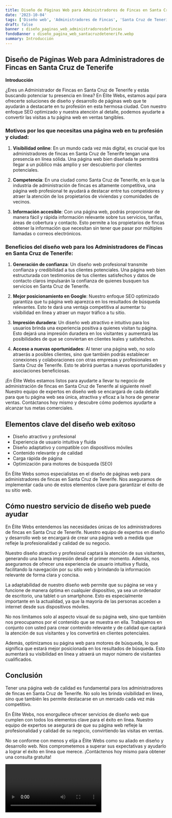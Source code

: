 ```yaml
---
title: Diseño de Páginas Web para Administradores de Fincas en Santa Cruz de Tenerife
date: '2023-10-04'
tags: ['Diseño web', 'Administradores de Fincas', 'Santa Cruz de Tenerife']
draft: false
banner : diseño_paginas_web_administradoresdefincas
fondoBanner : diseño_pagina_web_santacruzdetenerife.webp
summary: Introducción
---
```


## Diseño de Páginas Web para Administradores de Fincas en Santa Cruz de Tenerife

**Introducción**

¿Eres un Administrador de Fincas en Santa Cruz de Tenerife y estás buscando potenciar tu presencia en línea? En Élite Webs, estamos aquí para ofrecerte soluciones de diseño y desarrollo de páginas web que te ayudarán a destacarte en tu profesión en esta hermosa ciudad. Con nuestro enfoque SEO optimizado y nuestra atención al detalle, podemos ayudarte a convertir las visitas a tu página web en ventas tangibles.

### Motivos por los que necesitas una página web en tu profesión y ciudad:

1. **Visibilidad online**: En un mundo cada vez más digital, es crucial que los administradores de fincas en Santa Cruz de Tenerife tengan una presencia en línea sólida. Una página web bien diseñada te permitirá llegar a un público más amplio y ser descubierto por clientes potenciales.

2. **Competencia**: En una ciudad como Santa Cruz de Tenerife, en la que la industria de administración de fincas es altamente competitiva, una página web profesional te ayudará a destacar entre tus competidores y atraer la atención de los propietarios de viviendas y comunidades de vecinos.

3. **Información accesible**: Con una página web, podrás proporcionar de manera fácil y rápida información relevante sobre tus servicios, tarifas, áreas de cobertura y contacto. Esto permite a los propietarios de fincas obtener la información que necesitan sin tener que pasar por múltiples llamadas o correos electrónicos.

### Beneficios del diseño web para los Administradores de Fincas en Santa Cruz de Tenerife:

1. **Generación de confianza**: Un diseño web profesional transmite confianza y credibilidad a tus clientes potenciales. Una página web bien estructurada con testimonios de tus clientes satisfechos y datos de contacto claros impulsarán la confianza de quienes busquen tus servicios en Santa Cruz de Tenerife.

2. **Mejor posicionamiento en Google**: Nuestro enfoque SEO optimizado garantiza que tu página web aparezca en los resultados de búsqueda relevantes. Esto te dará una ventaja competitiva al aumentar tu visibilidad en línea y atraer un mayor tráfico a tu sitio.

3. **Impresión duradera**: Un diseño web atractivo e intuitivo para los usuarios brinda una experiencia positiva a quienes visitan tu página. Esto dejará una impresión duradera en los visitantes y aumentará las posibilidades de que se conviertan en clientes leales y satisfechos.

4. **Acceso a nuevas oportunidades**: Al tener una página web, no solo atraerás a posibles clientes, sino que también podrás establecer conexiones y colaboraciones con otras empresas y profesionales en Santa Cruz de Tenerife. Esto te abrirá puertas a nuevas oportunidades y asociaciones beneficiosas.

¡En Élite Webs estamos listos para ayudarte a llevar tu negocio de administración de fincas en Santa Cruz de Tenerife al siguiente nivel! Nuestro equipo de expertos en diseño web se encargará de cada detalle para que tu página web sea única, atractiva y eficaz a la hora de generar ventas. Contáctanos hoy mismo y descubre cómo podemos ayudarte a alcanzar tus metas comerciales.

<GifSeo />

<Cta />

## Elementos clave del diseño web exitoso

- Diseño atractivo y profesional
- Experiencia de usuario intuitiva y fluida
- Diseño adaptativo y compatible con dispositivos móviles
- Contenido relevante y de calidad
- Carga rápida de página
- Optimización para motores de búsqueda (SEO)

En Élite Webs somos especialistas en el diseño de páginas web para administradores de fincas en Santa Cruz de Tenerife. Nos aseguramos de implementar cada uno de estos elementos clave para garantizar el éxito de su sitio web.

## Cómo nuestro servicio de diseño web puede ayudar

En Élite Webs entendemos las necesidades únicas de los administradores de fincas en Santa Cruz de Tenerife. Nuestro equipo de expertos en diseño y desarrollo web se encargará de crear una página web a medida que refleje la profesionalidad y calidad de su negocio.

Nuestro diseño atractivo y profesional captará la atención de sus visitantes, generando una buena impresión desde el primer momento. Además, nos aseguramos de ofrecer una experiencia de usuario intuitiva y fluida, facilitando la navegación por su sitio web y brindando la información relevante de forma clara y concisa.

La adaptabilidad de nuestro diseño web permite que su página se vea y funcione de manera óptima en cualquier dispositivo, ya sea un ordenador de escritorio, una tablet o un smartphone. Esto es especialmente importante en la actualidad, ya que la mayoría de las personas acceden a internet desde sus dispositivos móviles.

No nos limitamos solo al aspecto visual de su página web, sino que también nos preocupamos por el contenido que se muestra en ella. Trabajamos en conjunto con usted para crear contenido relevante y de calidad que captará la atención de sus visitantes y los convertirá en clientes potenciales.

Además, optimizamos su página web para motores de búsqueda, lo que significa que estará mejor posicionada en los resultados de búsqueda. Esto aumentará su visibilidad en línea y atraerá un mayor número de visitantes cualificados.

## Conclusión

Tener una página web de calidad es fundamental para los administradores de fincas en Santa Cruz de Tenerife. No solo les brinda visibilidad en línea, sino que también les permite destacarse en un mercado cada vez más competitivo.

En Élite Webs, nos enorgullece ofrecer servicios de diseño web que cumplen con todos los elementos clave para el éxito en línea. Nuestro equipo de expertos se asegurará de que su página web refleje la profesionalidad y calidad de su negocio, convirtiendo las visitas en ventas.

No se conforme con menos y elija a Élite Webs como su aliado en diseño y desarrollo web. Nos comprometemos a superar sus expectativas y ayudarlo a lograr el éxito en línea que merece. ¡Contáctenos hoy mismo para obtener una consulta gratuita!

<Video />

<CtaBot job='Administradores de Fincas' city='Santa Cruz de Tenerife'/>

<Gmaps query='Santa Cruz de Tenerife+españa+maps' />